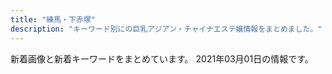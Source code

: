 ```yaml
---
title: "練馬・下赤塚"
description: "キーワード別にの巨乳アジアン・チャイナエステ嬢情報をまとめました。"
---
```


新着画像と新着キーワードをまとめています。
2021年03月01日の情報です。

<DmmAffiliateIns />
<KeywordTable
  shops={
    [
    {
        "station": "\u7df4\u99ac\u99c5\u5317\u53e3",
        "keywords": {},
        "url": "http://es-nerima.biz/",
        "name": "\u3046\u3089\u3089",
        "img_links": [
            "http://es-nerima.biz/wp-content/themes/template-salon2/images/newface-ttl.png",
            "http://es-nerima.biz/wp-content/uploads/2016/10/gallery3.jpg",
            "http://es-nerima.biz/wp-content/uploads/2016/10/gallery5.jpg",
            "http://es-nerima.biz/wp-content/uploads/2016/10/g3.jpg",
            "http://es-nerima.biz/wp-content/themes/template-salon2/images/gallery3.jpg",
            "http://es-nerima.biz/wp-content/themes/template-salon2/images/pickup-frame.png",
            "http://es-nerima.biz/wp-content/uploads/2016/10/g4.jpg",
            "http://es-nerima.biz/wp-content/themes/template-salon2/images/tel.png",
            "http://es-nerima.biz/wp-content/themes/template-salon2/images/gallery1.jpg",
            "http://es-nerima.biz/wp-content/uploads/2016/10/g6-250x330.jpg",
            "http://es-nerima.biz/wp-content/uploads/2016/10/gallery6.jpg",
            "http://es-nerima.biz/wp-content/uploads/2016/10/girl-1-250x330.jpg",
            "http://es-nerima.biz/wp-content/uploads/2016/10/g4-250x330.jpg",
            "http://es-nerima.biz/wp-content/uploads/2016/10/girl-1.jpg",
            "http://es-nerima.biz/wp-content/uploads/2016/10/gallery7.jpg",
            "http://es-nerima.biz/wp-content/uploads/2016/10/mika.jpg",
            "http://es-nerima.biz/wp-content/themes/template-salon2/images/pickup-ttl.png",
            "http://es-nerima.biz/wp-content/uploads/2016/10/gallery8.jpg",
            "http://es-nerima.biz/wp-content/uploads/2016/10/g1.jpg",
            "http://es-nerima.biz/wp-content/uploads/2016/10/gallery2.jpg",
            "http://es-nerima.biz/wp-content/uploads/2016/10/eri-250x330.jpg",
            "http://es-nerima.biz/wp-content/themes/template-salon2/images/gallery4.jpg",
            "http://es-nerima.biz/wp-content/uploads/2016/10/gallery8-600x600.jpg",
            "http://es-nerima.biz/wp-content/uploads/2016/10/gallery1.jpg",
            "http://es-nerima.biz/wp-content/uploads/2016/10/g3-250x330.jpg",
            "http://es-nerima.biz/wp-content/uploads/2016/10/g5.jpg",
            "http://es-nerima.biz/wp-content/uploads/2016/10/mika-250x330.jpg",
            "http://cdn.dino-es.com/images/logo/88x31DinoEs.png",
            "http://es-nerima.biz/wp-content/themes/template-salon2/images/gallery-ttl.png",
            "http://es-nerima.biz/wp-content/uploads/2016/10/g1-250x330.jpg",
            "http://es-nerima.biz/wp-content/themes/template-salon2/images/magazine.jpg",
            "http://es-nerima.biz/wp-content/themes/template-salon2/images/gallery2.jpg",
            "http://es-nerima.biz/wp-content/themes/template-salon2/images/slider1.jpg",
            "http://es-nerima.biz/wp-content/themes/template-salon2/images/camp-bnr.jpg",
            "http://es-nerima.biz/wp-content/uploads/2016/10/eri.jpg",
            "http://es-nerima.biz/wp-content/uploads/2016/10/g6.jpg",
            "http://es-nerima.biz/wp-content/themes/template-salon2/images/news-ttl.png",
            "http://es-nerima.biz/wp-content/uploads/2016/10/camp-bnr.jpg",
            "http://es-nerima.biz/wp-content/uploads/2016/10/g5-250x330.jpg",
            "http://es-nerima.biz/wp-content/themes/template-salon2/images/massage-de_88_31.jpg"
        ]
    },
    {
        "name": "\u6696\u5fc3",
        "img_links": [
            "http://www.hi-msg.com/dansin/images/mobile.jpg",
            "http://www.hi-msg.com/dansin/images/1.jpg",
            "http://www.hi-msg.com/dansin/images/p-4.jpg",
            "http://www.hi-msg.com/dansin/images/p-4-1.jpg",
            "http://www.hi-msg.com/dansin/images/p-6.jpg",
            "http://www.hi-msg.com/dansin/images/s_face.jpg",
            "http://www.hi-msg.com/dansin/images/p-1.jpg",
            "http://www.hi-msg.com/dansin/images/end1.jpg",
            "http://www.hi-msg.com/dansin/images/p-5-1.jpg",
            "http://www.hi-msg.com/dansin/images/p-6-1.jpg",
            "http://www.hi-msg.com/dansin/images/s_info.jpg",
            "http://www.hi-msg.com/dansin/images/top.jpg",
            "http://www.hi-msg.com/dansin/images/p-2-1.jpg",
            "http://www.hi-msg.com/dansin/images/p-7.jpg",
            "http://www.hi-msg.com/dansin/images/nav.jpg",
            "http://www.hi-msg.com/dansin/images/p-2.jpg",
            "http://www.hi-msg.com/dansin/images/p-8.jpg",
            "http://www.hi-msg.com/dansin/images/s_pick.jpg",
            "http://www.hi-msg.com/dansin/images/p-5.jpg",
            "http://www.hi-msg.com/dansin/images/p-1-1.jpg",
            "http://www.hi-msg.com/dansin/images/top1.jpg",
            "http://www.hi-msg.com/dansin/images/s_news.jpg"
        ],
        "url": "http://www.hi-msg.com/dansin/",
        "keywords": {},
        "station": "\u3068\u304d\u308f\u53f0\u99c5\u5357\u53e3"
    },
    {
        "station": "\u77f3\u795e\u4e95\u516c\u5712\u99c5\u5357\u53e3",
        "img_links": [],
        "keywords": {},
        "url": "http://aroma-p.info/",
        "name": "AROMA PLAZA \u30a2\u30ed\u30de\u30d7\u30e9\u30b6"
    },
    {
        "name": "\u59eb\u306e\u3086\u3073\u3055\u304d",
        "station": "\u6771\u6b66\u7df4\u99ac\u99c5\u5317\u53e3",
        "img_links": [
            "http://nymphe-est.biz/images/m6.png",
            "http://nymphe-est.biz/images/tit2.jpg",
            "http://nymphe-est.biz/images/tit4.jpg",
            "http://nymphe-est.biz/images/tit6.jpg",
            "http://nymphe-est.biz/images/cg02.jpg",
            "http://nymphe-est.biz/images/bur.jpg",
            "http://nymphe-est.biz/images/m5.png",
            "http://nymphe-est.biz/images/top.png",
            "http://nymphe-est.biz/images/spt.png",
            "http://nymphe-est.biz/images/m1.png",
            "http://nymphe-est.biz/images/accl.jpg",
            "http://nymphe-est.biz/images/tit5.jpg",
            "http://nymphe-est.biz/images/m3.png",
            "http://nymphe-est.biz/images/cg03.jpg",
            "http://nymphe-est.biz/images/stat.jpg",
            "http://nymphe-est.biz/images/m2.png",
            "http://nymphe-est.biz/images/tm.jpg",
            "http://nymphe-est.biz/images/m4.png",
            "http://nymphe-est.biz/images/cg01.jpg",
            "http://nymphe-est.biz/images/no.png",
            "http://nymphe-est.biz/images/fla.jpg",
            "http://nymphe-est.biz/images/bul.jpg",
            "http://nymphe-est.biz/images/tit3.jpg",
            "http://nymphe-est.biz/images/stal.jpg"
        ],
        "url": "http://nymphe-est.biz/",
        "keywords": {
            "D": 2,
            "E": 1
        }
    },
    {
        "url": "http://tenpo2.iest.info/",
        "keywords": {},
        "img_links": [],
        "name": "\u6e29",
        "station": "\u4e0a\u677f\u6a4b\u99c5\u5317\u53e3"
    },
    {
        "url": "http://c-sakura.work/",
        "station": "\u4e0b\u8d64\u585a\u99c5\u5317\u53e3",
        "img_links": [
            "http://c-sakura.work/img/yuyu1.jpg",
            "http://c-sakura.work/images/2.jpg",
            "http://c-sakura.work/images/tel.jpg",
            "http://c-sakura.work/images/int2.png",
            "http://c-sakura.work/images/sys1.png",
            "http://c-sakura.work/images/head.jpg",
            "http://c-sakura.work/images/info.png",
            "http://c-sakura.work/img/ami1.jpg",
            "http://c-sakura.work/images/3.jpg",
            "http://c-sakura.work/images/news.png",
            "http://c-sakura.work/images/1.jpg",
            "http://c-sakura.work/images/interior_t.jpg",
            "http://c-sakura.work/img/yuri1.jpg",
            "http://c-sakura.work/images/int1.png",
            "http://c-sakura.work/images/staff_t.jpg",
            "http://c-sakura.work/images/mobile.jpg",
            "http://c-sakura.work/images/sisu.png"
        ],
        "keywords": {},
        "name": "\u9577\u4e45*\u3061\u3087\u3046\u304d\u3085\u3046"
    },
    {
        "name": "\u697d\u3005",
        "keywords": {},
        "station": "\u65b0\u685c\u53f0\u99c5",
        "img_links": [
            "https://static.wixstatic.com/media/56292f_4d626237c2cd4806b0251dae4554758e.jpg",
            "https://static.wixstatic.com/media/73ea4e_73ca4971bac34776a53c8b09526abe0d~mv2.jpg",
            "https://static.wixstatic.com/media/56292f_3dc196c69ac04338b46a28f7dc0f4df2.jpg",
            "https://static.wixstatic.com/media/73ea4e_4f276738c0354f93b87840e2d55be62b~mv2.png"
        ],
        "url": "https://1270791003.wixsite.com/mysite/"
    },
    {
        "img_links": [
            "http://mannmaru.xyz/uploads/201026/1-201026095440P8.jpg",
            "http://mannmaru.xyz/uploads/210222/1-21022209535E28.jpg",
            "http://mannmaru.xyz/style/images/top.png",
            "http://mannmaru.xyz/uploads/210301/1-2103010Z614408.jpg",
            "http://mannmaru.xyz/style/images/girl-z1.jpg",
            "http://mannmaru.xyz/uploads/210201/1-210201104555H2.jpg",
            "http://mannmaru.xyz/uploads/201214/1-2012141405532C.jpg",
            "http://mannmaru.xyz/style/images/room3.jpg",
            "http://mannmaru.xyz/uploads/201010/1-2010101A4532c.jpg",
            "http://mannmaru.xyz/plus/images/room5.jpg",
            "http://mannmaru.xyz/uploads/210222/1-210222095423251.jpg",
            "http://mannmaru.xyz/uploads/210201/1-21020110453K96.jpg",
            "http://mannmaru.xyz/uploads/210201/1-2102011039521I.jpg",
            "http://mannmaru.xyz/uploads/210201/1-210201104603c3.jpg",
            "http://mannmaru.xyz/uploads/201020/1-2010200TF4347.jpg",
            "http://mannmaru.xyz/style/images/mobile.jpg",
            "http://mannmaru.xyz/uploads/201112/1-2011120U33N31.jpg",
            "http://mannmaru.xyz/style/images/bj3.png",
            "http://mannmaru.xyz/style/images/room2.jpg",
            "http://mannmaru.xyz/uploads/201028/1-20102Q24S0942.jpg",
            "http://mannmaru.xyz/uploads/201006/1-201006104331a4.jpg",
            "http://mannmaru.xyz/uploads/210222/1-2102220954134V.jpg",
            "http://mannmaru.xyz/uploads/201020/1-2010200T649248.jpg",
            "http://mannmaru.xyz/uploads/210118/1-21011P913545J.jpg",
            "http://mannmaru.xyz/uploads/201112/1-2011120U259211.jpg",
            "http://mannmaru.xyz/style/images/staff_line.png",
            "http://mannmaru.xyz/uploads/201130/1-20113009352G24.jpg",
            "http://mannmaru.xyz/uploads/210301/1-2103010Z62C22.jpg",
            "http://mannmaru.xyz/uploads/201130/1-20113009355I62.jpg",
            "http://mannmaru.xyz/uploads/201214/1-201214140544N0.jpg",
            "http://mannmaru.xyz/uploads/201130/1-20113009354V96.jpg",
            "http://mannmaru.xyz/style/images/dt.jpg",
            "http://mannmaru.xyz/uploads/210118/1-21011P91210456.jpg",
            "http://mannmaru.xyz/uploads/201212/1-201212152243942.jpg",
            "http://mannmaru.xyz/uploads/210115/1-2101151H414522.jpg",
            "http://mannmaru.xyz/uploads/201226/1-20122616061Aa.jpg",
            "http://mannmaru.xyz/style/images/end.jpg",
            "http://mannmaru.xyz/uploads/201006/1-201006104306102.jpg",
            "http://mannmaru.xyz/uploads/210222/1-210222095309317.jpg",
            "http://mannmaru.xyz/uploads/201006/1-201006104323245.jpg",
            "http://mannmaru.xyz/uploads/210105/1-210105124QM16.jpg",
            "http://mannmaru.xyz/uploads/201028/1-20102Q24PXb.jpg",
            "http://mannmaru.xyz/uploads/201106/1-201106163420503.jpg",
            "http://mannmaru.xyz/uploads/201020/1-2010200TG3423.jpg",
            "http://mannmaru.xyz/uploads/210201/1-21020110402L62.jpg",
            "http://mannmaru.xyz/uploads/201106/1-2011061633492c.jpg",
            "http://mannmaru.xyz/uploads/201214/1-201214140532633.jpg",
            "http://mannmaru.xyz/uploads/210222/1-21022209531W45.jpg",
            "http://mannmaru.xyz/uploads/201112/1-2011120U32Q21.jpg",
            "http://mannmaru.xyz/style/images/girl-z2.jpg",
            "http://mannmaru.xyz/uploads/200912/1-200912152551K9.jpg",
            "http://mannmaru.xyz/uploads/201028/1-20102Q24R2Y7.jpg",
            "http://mannmaru.xyz/uploads/210105/1-210105124T2148.jpg",
            "http://mannmaru.xyz/style/images/room1.jpg",
            "http://mannmaru.xyz/uploads/210301/1-2103010Z550512.jpg",
            "http://mannmaru.xyz/uploads/210201/1-210201103ZbG.jpg",
            "http://mannmaru.xyz/uploads/201106/1-201106163411121.jpg",
            "http://mannmaru.xyz/uploads/210105/1-210105124S0643.jpg",
            "http://mannmaru.xyz/uploads/210222/1-210222095259219.jpg",
            "http://mannmaru.xyz/uploads/210118/1-21011P9140L03.jpg",
            "http://mannmaru.xyz/style/images/room4.jpg"
        ],
        "keywords": {
            "89": 1,
            "E": 2,
            "C": 26,
            "D": 17,
            "86": 17,
            "88": 1,
            "94": 1,
            "G": 1
        },
        "station": "\u6210\u5897\u99c5\u5317\u53e3",
        "name": "\u5348\u5f8c\u306e\u591c",
        "url": "http://mannmaru.xyz/"
    },
    {
        "name": "\u30b7\u30a8\u30b9\u30bf",
        "url": "http://siesta.ests.jp/",
        "img_links": [
            "http://siesta.ests.jp/photos/sites/39/2021/01/2021011116333298.jpg",
            "http://siesta.ests.jp/images/acc1.jpg",
            "http://siesta.ests.jp/images/pick.jpg",
            "http://siesta.ests.jp/images/top.png",
            "http://siesta.ests.jp/photos/sites/39/2021/01/2021011116333493.jpg",
            "http://siesta.ests.jp/images/news.jpg",
            "http://siesta.ests.jp/images/s-recriut.jpg",
            "http://siesta.ests.jp/images/acc2.jpg",
            "http://siesta.ests.jp/images/s-staff.jpg",
            "http://siesta.ests.jp/images/acc3.jpg",
            "http://siesta.ests.jp/photos/sites/39/2021/01/2021011116333321.jpg",
            "http://siesta.ests.jp/images/mobile.jpg",
            "http://siesta.ests.jp/images/acc4.jpg",
            "http://siesta.ests.jp/images/mobile1.jpg",
            "http://siesta.ests.jp/images/info.jpg"
        ],
        "station": "\u5927\u6cc9\u5b66\u5712\u99c5\u5317\u53e3",
        "keywords": {
            "88": 4,
            "D": 12,
            "85": 8
        }
    },
    {
        "keywords": {},
        "name": "\u82b1\u9ce5\u98a8\u6708",
        "url": "https://kachofugetsu.ests.jp/",
        "station": "\u6210\u5897\u99c5",
        "img_links": []
    },
    {
        "name": "\u59eb",
        "station": "\u6210\u5897\u99c5",
        "img_links": [],
        "keywords": {},
        "url": "http://anzu.abnavi.info/"
    },
    {
        "station": "\u4e2d\u6751\u6a4b\u99c5\u5357\u53e3",
        "name": "\u30b9\u30a6\u30a3\u30fc\u30c8",
        "keywords": {},
        "img_links": [
            "http://www.es-yas.click/img/aya1.jpg",
            "http://www.es-yas.click/img/sayuri1.jpg",
            "http://www.es-yas.click/images/mobile.jpg",
            "http://www.es-yas.click/images/head.jpg",
            "http://www.es-yas.click/images/info.png",
            "http://www.es-yas.click/images/news.jpg",
            "http://www.es-yas.click/images/sys1.png",
            "http://www.es-yas.click/images/interior_t.jpg",
            "http://www.es-yas.click/images/3.jpg",
            "http://www.es-yas.click/images/int2.png",
            "http://www.es-yas.click/images/2.jpg",
            "http://www.es-yas.click/images/int1.png",
            "http://www.es-yas.click/images/sirase.jpg",
            "http://www.es-yas.click/images/tel.jpg",
            "http://www.es-yas.click/img/risa1.jpg",
            "http://www.es-yas.click/images/ac1.png",
            "http://www.es-yas.click/images/staff_t.jpg",
            "http://www.es-yas.click/images/1.jpg",
            "http://www.es-yas.click/images/newface.png",
            "http://www.es-yas.click/images/sys2.png",
            "http://www.es-yas.click/images/s1.png"
        ],
        "url": "http://www.es-yas.click/"
    },
    {
        "keywords": {
            "86": 3,
            "87": 4,
            "C": 17,
            "89": 2,
            "88": 1,
            "D": 1,
            "F": 2,
            "E": 6
        },
        "url": "http://binrou.net/",
        "img_links": [
            "http://binrou.net/img/sta112.jpg",
            "http://binrou.net/i/img/sta114.jpg",
            "http://binrou.net/i/img/r2.jpg",
            "http://binrou.net/i/img/sta115.jpg",
            "http://binrou.net/i/img/r1.jpg",
            "http://binrou.net/img/st111.jpg",
            "http://binrou.net/img/st112.jpg",
            "http://binrou.net/i/img/sta97.jpg",
            "http://binrou.net/img/sta111.jpg",
            "http://binrou.net/img/s108.jpg",
            "http://binrou.net/img/st114.jpg",
            "http://binrou.net/img/s112.jpg",
            "http://binrou.net/i/img/r3.jpg",
            "http://binrou.net/i/img/r4.jpg",
            "http://binrou.net/i/img/sta100.jpg",
            "http://binrou.net/img/s116.jpg",
            "http://binrou.net/img/s111.jpg",
            "http://binrou.net/i/img/sta104.jpg",
            "http://binrou.net/i/img/sta92.jpg",
            "http://binrou.net/i/img/sta89.jpg",
            "http://binrou.net/i/img/sta88.jpg",
            "http://binrou.net/img/st109.jpg",
            "http://binrou.net/img/st117.jpg",
            "http://binrou.net/img/st118.jpg",
            "http://binrou.net/i/img/sta94.jpg",
            "http://binrou.net/i/img/sta109.jpg",
            "http://binrou.net/img/botton.jpg",
            "http://binrou.net/img/s117.jpg",
            "http://binrou.net/img/st115.jpg",
            "http://binrou.net/i/img/sta98.jpg",
            "http://binrou.net/img/sta108.jpg",
            "http://binrou.net/img/sta116.jpg",
            "http://binrou.net/img/sta117.jpg",
            "http://binrou.net/i/img/sta117.jpg",
            "http://binrou.net/img/sta114.jpg",
            "http://binrou.net/img/pickup20.jpg",
            "http://binrou.net/img/st108.jpg",
            "http://binrou.net/img/sta109.jpg",
            "http://binrou.net/i/img/sta112.jpg",
            "http://binrou.net/i/img/sta80.jpg",
            "http://binrou.net/i/img/acc.jpg",
            "http://binrou.net/img/st116.jpg",
            "http://binrou.net/img/fla.jpg",
            "http://binrou.net/img/s118.jpg",
            "http://binrou.net/img/s114.jpg",
            "http://binrou.net/i/img/st115.jpg",
            "http://binrou.net/i/img/sta105.jpg",
            "http://binrou.net/i/img/sta118.jpg",
            "http://binrou.net/i/img/sta116.jpg",
            "http://binrou.net/img/sta118.jpg",
            "http://binrou.net/i/img/sta111.jpg",
            "http://binrou.net/i/img/sta108.jpg",
            "http://binrou.net/img/acc.jpg",
            "http://binrou.net/i/img/st111.jpg",
            "http://binrou.net/img/sta115.jpg",
            "http://binrou.net/img/mo.png",
            "http://binrou.net/img/s115.jpg"
        ],
        "station": "\u7df4\u99ac\u99c5\u897f\u53e3",
        "name": "\u30ad\u30e9\u30ad\u30e9"
    },
    {
        "url": "https://salasa.tokyo/",
        "station": "\u7df4\u99ac\u99c5\u897f\u53e3",
        "img_links": [],
        "keywords": {},
        "name": "\u3064\u307c\u307f"
    },
    {
        "name": "\u8776",
        "keywords": {},
        "url": "http://www.relaxes.info/",
        "img_links": [
            "http://www.relaxes.info/images/rec.png",
            "http://www.relaxes.info/images/price.jpg",
            "http://www.relaxes.info/up/uploads/20180315212810me.jpg",
            "http://www.relaxes.info/images/t2.png",
            "http://www.relaxes.info/up/uploads/20201028211704mm.jpg",
            "http://www.relaxes.info/images/s1.png",
            "http://www.relaxes.info/up/uploads/2017071800271212.jpg",
            "http://www.relaxes.info/images/header_bg.png",
            "http://www.relaxes.info/images/t1.png",
            "http://www.relaxes.info/images/info.jpg",
            "http://www.relaxes.info/images/ttl_staff.png",
            "http://www.relaxes.info/images/ttl_price.png",
            "http://www.relaxes.info/images/ttl_qj.png"
        ],
        "station": "\u4e0a\u677f\u6a4b\u99c5\u5317\u53e3"
    },
    {
        "station": "\u4e0b\u8d64\u585a\u99c5\u5317\u53e3",
        "name": "\u7d05\u6708",
        "keywords": {},
        "url": "http://www.es-kou.link/",
        "img_links": [
            "http://www.es-kou.link/images/b1.jpg",
            "http://www.es-kou.link/images/2.jpg",
            "http://www.es-kou.link/images/news.jpg",
            "http://www.es-kou.link/img/nana1.jpg",
            "http://www.es-kou.link/images/head.jpg",
            "http://www.es-kou.link/images/b2.jpg",
            "http://www.es-kou.link/images/int1.png",
            "http://www.es-kou.link/images/int2.png",
            "http://www.es-kou.link/images/s1.png",
            "http://www.es-kou.link/images/sys1.jpg",
            "http://www.es-kou.link/img/mimi1.jpg",
            "http://www.es-kou.link/images/staff_t.jpg",
            "http://www.es-kou.link/images/1.jpg",
            "http://www.es-kou.link/img/satomi1.jpg",
            "http://www.es-kou.link/images/sys2.jpg",
            "http://www.es-kou.link/images/info.png",
            "http://www.es-kou.link/images/sys3.png",
            "http://www.es-kou.link/images/interior_t.jpg",
            "http://www.es-kou.link/images/3.jpg",
            "http://www.es-kou.link/images/mobile.jpg"
        ]
    },
    {
        "keywords": {
            "C": 2,
            "87": 4,
            "84": 1,
            "85": 1,
            "86": 3,
            "D": 7
        },
        "img_links": [
            "http://www.sugatabi.mesthe.com/files/003-02.jpg",
            "http://www.sugatabi.mesthe.com/files/008-02.jpg",
            "http://www.sugatabi.mesthe.com/files/005.jpg",
            "http://www.sugatabi.mesthe.com/images/shop/shop03.jpg",
            "http://www.sugatabi.mesthe.com/files/009.jpg",
            "http://www.sugatabi.mesthe.com/files/004-02.jpg",
            "http://www.sugatabi.mesthe.com/files/001-02.jpg",
            "http://www.sugatabi.mesthe.com/files/008.jpg",
            "http://www.sugatabi.mesthe.com/images/bj3.png",
            "http://www.sugatabi.mesthe.com/files/005-02.jpg",
            "http://www.sugatabi.mesthe.com/images/shop/shop01.jpg",
            "http://www.sugatabi.mesthe.com/images/staff_line.png",
            "http://www.sugatabi.mesthe.com/images/mobile.jpg",
            "http://www.sugatabi.mesthe.com/files/006-02.jpg",
            "http://www.sugatabi.mesthe.com/images/top_sche.png",
            "http://www.sugatabi.mesthe.com/images/link_line.png",
            "http://www.sugatabi.mesthe.com/images/top.jpg",
            "http://www.sugatabi.mesthe.com/files/010-02.jpg",
            "http://www.sugatabi.mesthe.com/files/009-02.jpg",
            "http://www.sugatabi.mesthe.com/files/003.jpg",
            "http://www.sugatabi.mesthe.com/images/girl-z1.jpg",
            "http://www.sugatabi.mesthe.com/files/002-02.jpg",
            "http://www.sugatabi.mesthe.com/files/010.jpg",
            "http://www.sugatabi.mesthe.com/images/shop/shop02.jpg",
            "http://www.sugatabi.mesthe.com/files/004.jpg",
            "http://www.sugatabi.mesthe.com/images/shop/shop04.jpg",
            "http://www.sugatabi.mesthe.com/files/006.jpg",
            "http://www.sugatabi.mesthe.com/images/girl-z2.jpg",
            "http://www.sugatabi.mesthe.com/files/002.jpg",
            "http://www.sugatabi.mesthe.com/files/001.jpg"
        ],
        "url": "http://www.sugatabi.mesthe.com/",
        "name": "\u59ff\u7f8e",
        "station": "\u3068\u304d\u308f\u53f0\u99c5\u5357\u53e3"
    },
    {
        "url": "http://www.akai-hana.esjp.info/",
        "name": "\u8d64\u3044\u82b1",
        "img_links": [
            "http://www.akai-hana.esjp.info/img/btn_side_mobile.jpg",
            "http://www.akai-hana.esjp.info/img/info/r7.jpg",
            "http://www.akai-hana.esjp.info/img/goback.jpg",
            "http://www.akai-hana.esjp.info/files/004.jpg",
            "http://www.akai-hana.esjp.info/img/ttl_info.png",
            "http://www.akai-hana.esjp.info/files/006.jpg",
            "http://www.akai-hana.esjp.info/img/pixta_5458114_M.jpg",
            "http://www.akai-hana.esjp.info/files/003.jpg",
            "http://www.akai-hana.esjp.info/img/info/r1.jpg",
            "http://www.akai-hana.esjp.info/img/slider/2.jpg",
            "http://www.akai-hana.esjp.info/img/info/r2.jpg",
            "http://www.akai-hana.esjp.info/files/001.jpg",
            "http://www.akai-hana.esjp.info/img/info/r3.jpg",
            "http://www.akai-hana.esjp.info/img/info/r4.jpg",
            "http://www.akai-hana.esjp.info/img/info/r6.jpg",
            "http://www.akai-hana.esjp.info/img/pixta_5216568_M.jpg",
            "http://www.akai-hana.esjp.info/files/005.jpg",
            "http://www.akai-hana.esjp.info/img/info/r5.jpg",
            "http://www.akai-hana.esjp.info/img/slider/1.jpg",
            "http://www.akai-hana.esjp.info/img/ttl_news.png",
            "http://www.akai-hana.esjp.info/img/btn_blog.jpg",
            "http://www.akai-hana.esjp.info/img/imasia_7981159_M.jpg",
            "http://www.akai-hana.esjp.info/files/007.jpg",
            "http://www.akai-hana.esjp.info/img/tel.png",
            "http://www.akai-hana.esjp.info/img/pickup.jpg",
            "http://www.akai-hana.esjp.info/img/info.jpg",
            "http://www.akai-hana.esjp.info/img/info/r9.jpg",
            "http://www.akai-hana.esjp.info/files/002.jpg",
            "http://www.akai-hana.esjp.info/img/info/r8.jpg"
        ],
        "keywords": {
            "88": 4,
            "82": 2,
            "D": 10,
            "85": 2,
            "C": 19,
            "87": 6
        },
        "station": "\u6210\u5897\u99c54\u756a\u51fa\u53e3"
    },
    {
        "keywords": {
            "F": 2,
            "87": 5,
            "E": 5,
            "C": 16,
            "D": 2,
            "89": 1,
            "88": 3
        },
        "name": "\u7dd1",
        "url": "http://midori-massage.work/",
        "img_links": [
            "http://midori-massage.work/img/ss31.jpg",
            "http://midori-massage.work/img/ss38.jpg",
            "http://midori-massage.work/img/ss53.jpg",
            "http://midori-massage.work/img/st56.jpg",
            "http://midori-massage.work/img/s47.png",
            "http://midori-massage.work/img/ss2.jpg",
            "http://midori-massage.work/img/st52.jpg",
            "http://midori-massage.work/img/ss13.jpg",
            "http://midori-massage.work/img/ss32.jpg",
            "http://midori-massage.work/img/ss29.jpg",
            "http://midori-massage.work/img/ss26.jpg",
            "http://midori-massage.work/img/s55.png",
            "http://midori-massage.work/img/ss22.jpg",
            "http://midori-massage.work/img/mo.png",
            "http://midori-massage.work/img/ss43.jpg",
            "http://midori-massage.work/img/ss56.jpg",
            "http://midori-massage.work/img/a1.jpg",
            "http://midori-massage.work/img/ss36.jpg",
            "http://midori-massage.work/img/ss51.jpg",
            "http://midori-massage.work/img/ss33.jpg",
            "http://midori-massage.work/img/s56.png",
            "http://midori-massage.work/img/ss6.jpg",
            "http://midori-massage.work/img/ss30.jpg",
            "http://midori-massage.work/img/st53.jpg",
            "http://midori-massage.work/img/ss24.jpg",
            "http://midori-massage.work/img/ss37.jpg",
            "http://midori-massage.work/img/ss48.jpg",
            "http://midori-massage.work/img/ss40.jpg",
            "http://midori-massage.work/img/ss52.jpg",
            "http://midori-massage.work/img/s52.png",
            "http://midori-massage.work/img/ss19.jpg",
            "http://midori-massage.work/img/ss7.jpg",
            "http://midori-massage.work/img/ss9.jpg",
            "http://midori-massage.work/img/ss10.jpg",
            "http://midori-massage.work/img/st056.jpg",
            "http://midori-massage.work/img/st57.jpg",
            "http://midori-massage.work/img/ss49.jpg",
            "http://midori-massage.work/img/ss8.jpg",
            "http://midori-massage.work/img/ss55.jpg",
            "http://midori-massage.work/img/s49.png",
            "http://midori-massage.work/img/fla-1.jpg",
            "http://midori-massage.work/img/st47.jpg",
            "http://midori-massage.work/img/botton.jpg",
            "http://midori-massage.work/img/ss20.jpg",
            "http://midori-massage.work/img/s54.png",
            "http://midori-massage.work/img/ss54.jpg",
            "http://midori-massage.work/img/ss44.jpg",
            "http://midori-massage.work/img/ss15.jpg",
            "http://midori-massage.work/img/ss39.jpg",
            "http://midori-massage.work/img/s50.png",
            "http://midori-massage.work/img/ss35.jpg",
            "http://midori-massage.work/img/ss1.jpg",
            "http://midori-massage.work/img/ss42.jpg",
            "http://midori-massage.work/img/st49.jpg",
            "http://midori-massage.work/img/ss18.jpg",
            "http://midori-massage.work/img/ss34.jpg",
            "http://midori-massage.work/img/ss14.jpg",
            "http://midori-massage.work/img/ss46.jpg",
            "http://midori-massage.work/img/ss5.jpg",
            "http://midori-massage.work/img/st54.jpg",
            "http://midori-massage.work/img/ss3.jpg",
            "http://midori-massage.work/img/ss47.jpg",
            "http://midori-massage.work/img/s57.png",
            "http://midori-massage.work/img/ss57.jpg",
            "http://midori-massage.work/img/ss25.jpg",
            "http://midori-massage.work/img/ss23.jpg",
            "http://midori-massage.work/img/ss45.jpg",
            "http://midori-massage.work/img/a2.jpg",
            "http://midori-massage.work/img/ss21.jpg",
            "http://midori-massage.work/img/ss16.jpg",
            "http://midori-massage.work/img/ss28.jpg",
            "http://midori-massage.work/img/ss17.jpg",
            "http://midori-massage.work/img/ss50.jpg",
            "http://midori-massage.work/img/s53.png",
            "http://midori-massage.work/img/ss4.jpg",
            "http://midori-massage.work/img/fla-2.jpg",
            "http://midori-massage.work/img/st55.jpg",
            "http://midori-massage.work/img/ss41.jpg",
            "http://midori-massage.work/img/ss12.jpg",
            "http://midori-massage.work/img/a3.jpg",
            "http://midori-massage.work/img/st50.jpg"
        ],
        "station": "\u8981\u753a\u99c55\u756a\u51fa\u53e3"
    },
    {
        "img_links": [
            "http://www.hanaest.net/up/uploads/20171017081729nana.jpg",
            "http://www.hanaest.net/up/uploads/20161009222712tomo.jpg",
            "http://www.hanaest.net/up/uploads/20171005214644212.jpg",
            "http://www.hanaest.net/up/uploads/20161128220158nao.jpg",
            "http://www.hanaest.net/images/ttl_qj.png",
            "http://www.hanaest.net/images/ttl_price.png",
            "http://www.hanaest.net/images/news.png",
            "http://www.hanaest.net/up/uploads/20170621202142mimi.jpg",
            "http://www.hanaest.net/images/r2.jpg",
            "http://www.hanaest.net/images/ttl_staff.png",
            "http://www.hanaest.net/images/r1.jpg",
            "http://www.hanaest.net/images/qj.png",
            "http://www.hanaest.net/images/header_bg.png",
            "http://www.hanaest.net/images/s2.jpg"
        ],
        "url": "http://www.hanaest.net/",
        "name": "\u83ef\uff5e\u306f\u306a\uff5e",
        "keywords": {},
        "station": "\u4e0b\u8d64\u585a\u99c5\u5317\u53e3"
    },
    {
        "url": "http://www.nerima-rose.com/",
        "station": "\u7df4\u99ac\u99c5\u5357\u53e3",
        "img_links": [
            "http://www.nerima-rose.com/images/rosa-pindao_07.jpg",
            "http://www.nerima-rose.com/cgi-bin/topics/img/16-1.jpg",
            "http://www.nerima-rose.com/images/aroma/r2.jpg",
            "http://www.nerima-rose.com/images/nav/nav-acc.jpg",
            "http://www.nerima-rose.com/images/staff/16/misaki2.jpg",
            "http://www.nerima-rose.com/images/nav/nav-rec.jpg",
            "http://www.nerima-rose.com/images/staff/16/aya2.jpg",
            "http://www.nerima-rose.com/images/images/sys2018_03.jpg",
            "http://www.nerima-rose.com/images/sys3.jpg",
            "http://www.nerima-rose.com/images/staff/17/2/nana.png",
            "http://www.nerima-rose.com/images/index-rosa_02.jpg",
            "http://www.nerima-rose.com/images/rosa-sys_04.jpg",
            "http://www.nerima-rose.com/images/aroma/r3.jpg",
            "http://www.nerima-rose.com/images/shop/3/sh1.jpg",
            "http://www.nerima-rose.com/images/shop/11.jpg",
            "http://www.nerima-rose.com/images/staff/17/2/ena.jpg",
            "http://www.nerima-rose.com/images/staff/17/2/kina.jpg",
            "http://www.nerima-rose.com/images/rosa-sys_09a.jpg",
            "http://www.nerima-rose.com/images/shop/h1.jpg",
            "http://www.nerima-rose.com/images/rosa-pindao_09.jpg",
            "http://www.nerima-rose.com/images/index-rosa_04.jpg",
            "http://www.nerima-rose.com/images/aroma/r1.jpg",
            "http://www.nerima-rose.com/images/staff/17/riri.jpg",
            "http://www.nerima-rose.com/images/staff/16/kaori2.jpg",
            "http://www.nerima-rose.com/images/index-rosa_09.jpg",
            "http://www.nerima-rose.com/images/shop/4/s1.jpg",
            "http://www.nerima-rose.com/images/images/sys2018_06.jpg"
        ],
        "keywords": {
            "C": 8
        },
        "name": "ROSE"
    },
    {
        "url": "http://c-ikoi.work/",
        "name": "\u61a9",
        "keywords": {},
        "img_links": [
            "http://c-ikoi.work/images/line.png",
            "http://c-ikoi.work/images/head.jpg",
            "http://c-ikoi.work/images/staff_t.jpg",
            "http://c-ikoi.work/images/sys1.jpg",
            "http://c-ikoi.work/images/sys2.jpg",
            "http://c-ikoi.work/images/1.jpg",
            "http://c-ikoi.work/images/int2.png",
            "http://c-ikoi.work/images/3.jpg",
            "http://c-ikoi.work/images/interior_t.jpg",
            "http://c-ikoi.work/img/yuna1.jpg",
            "http://c-ikoi.work/images/concept.jpg",
            "http://c-ikoi.work/img/misaki1.jpg",
            "http://c-ikoi.work/images/rec1.png",
            "http://c-ikoi.work/images/sys3.png",
            "http://c-ikoi.work/images/4.jpg",
            "http://c-ikoi.work/images/int3.png",
            "http://c-ikoi.work/images/mobile.jpg",
            "http://c-ikoi.work/img/riri1.jpg",
            "http://c-ikoi.work/img/momo1.jpg",
            "http://c-ikoi.work/images/2.jpg",
            "http://c-ikoi.work/images/rec2.png",
            "http://c-ikoi.work/images/int1.png",
            "http://c-ikoi.work/images/tel.jpg",
            "http://c-ikoi.work/images/news.jpg"
        ],
        "station": "\u5927\u5c71\u99c5\u5357\u53e3"
    },
    {
        "station": "\u7df4\u99ac\u99c5\u5317\u53e3",
        "img_links": [
            "http://moonlove.est-u.com/staff/ayumi.jpg",
            "http://moonlove.est-u.com/images/s6.jpg",
            "http://moonlove.est-u.com/images/index_07.jpg",
            "http://moonlove.est-u.com/images/index1_06.jpg",
            "http://moonlove.est-u.com/images/index_12.jpg",
            "http://moonlove.est-u.com/images/index_04.jpg",
            "http://moonlove.est-u.com/images/index_19.jpg",
            "http://moonlove.est-u.com/images/index_14.jpg",
            "http://moonlove.est-u.com/images/index_13.jpg",
            "http://moonlove.est-u.com/staff/nami.jpg",
            "http://moonlove.est-u.com/images/s5.jpg",
            "http://moonlove.est-u.com/images/index_16.jpg",
            "http://moonlove.est-u.com/images/index_10.jpg",
            "http://moonlove.est-u.com/staff/miki.jpg",
            "http://moonlove.est-u.com/images/s4.jpg",
            "http://moonlove.est-u.com/images/staff_09.jpg",
            "http://moonlove.est-u.com/images/index_02.jpg",
            "http://moonlove.est-u.com/images/index_08.jpg",
            "http://moonlove.est-u.com/staff/kaori.jpg",
            "http://moonlove.est-u.com/images/index_15.jpg",
            "http://moonlove.est-u.com/images/index_17.jpg",
            "http://moonlove.est-u.com/staff/sakura.jpg",
            "http://moonlove.est-u.com/images/s3.jpg",
            "http://moonlove.est-u.com/images/index_05.jpg",
            "http://moonlove.est-u.com/images/s1.jpg",
            "http://moonlove.est-u.com/images/index2_06.jpg",
            "http://moonlove.est-u.com/images/s8.jpg",
            "http://moonlove.est-u.com/images/icon_000.jpg",
            "http://moonlove.est-u.com/images/index3_06.jpg"
        ],
        "keywords": {
            "C": 7
        },
        "name": "\u6708\u306e\u604b",
        "url": "http://moonlove.est-u.com/"
    },
    {
        "name": "\u30e9\u30b1\u30b7\u30b9\u5927\u6cc9\u5b66\u5712",
        "keywords": {
            "80": 1,
            "87": 1,
            "88": 1,
            "95": 1,
            "83": 2,
            "84": 1,
            "D": 3,
            "C": 4,
            "G": 1,
            "86": 1,
            "F": 3,
            "93": 1,
            "91": 2
        },
        "img_links": [
            "https://lachesis.este88.com/gals/rinnka1.jpg",
            "http://lachesis.este88.com/gals/miho2.jpg",
            "https://lachesis.este88.com/gals/miho1.jpg",
            "https://lachesis.este88.com/gals/mao1.jpg",
            "http://lachesis.este88.com/images/info5.jpg",
            "https://lachesis.este88.com/gals/itika1.jpg",
            "http://lachesis.este88.com/gals/tumugi2.jpg",
            "http://lachesis.este88.com/gals/maria1.jpg",
            "http://lachesis.este88.com/gals/aoi2.jpg",
            "http://lachesis.este88.com/gals/mao2.jpg",
            "http://lachesis.este88.com/gals/minami2.jpg",
            "https://lachesis.este88.com/images/info5.jpg",
            "http://lachesis.este88.com/gals/itika2.jpg",
            "http://lachesis.este88.com/gals/sayaka1.jpg",
            "http://lachesis.este88.com/gals/narumi3.jpg",
            "http://lachesis.este88.com/gals/sayaka3.jpg",
            "http://lachesis.este88.com/gals/sayaka2.jpg",
            "http://lachesis.este88.com/gals/minami1.jpg",
            "http://lachesis.este88.com/gals/rinnka3.jpg",
            "http://lachesis.este88.com/gals/aoi3.jpg",
            "https://lachesis.este88.com/gals/sayaka1.jpg",
            "https://lachesis.este88.com/images/line.jpg",
            "http://lachesis.este88.com/gals/rinnka1.jpg",
            "http://lachesis.este88.com/gals/narumi1.jpg",
            "http://lachesis.este88.com/images/bg_header3.jpg",
            "http://lachesis.este88.com/gals/mao1.jpg",
            "https://lachesis.este88.com/images/bg_header.jpg",
            "http://lachesis.este88.com/gals/tumugi3.jpg",
            "http://lachesis.este88.com/gals/miku1.jpg",
            "http://lachesis.este88.com/gals/miho1.jpg",
            "https://lachesis.este88.com/gals/miku1.jpg",
            "https://lachesis.este88.com/images/sysh3bar.png",
            "http://lachesis.este88.com/gals/narumi4.jpg",
            "https://lachesis.este88.com/gals/maria1.jpg",
            "http://momipara.jp/img/link/momi234.jpg",
            "http://lachesis.este88.com/gals/itika1.jpg",
            "http://lachesis.este88.com/gals/tumugi1.jpg",
            "https://lachesis.este88.com/gals/minami1.jpg",
            "http://lachesis.este88.com/gals/miku3.jpg",
            "https://lachesis.este88.com/images/bg_header3.jpg",
            "http://lachesis.este88.com/gals/rinnka4.jpg",
            "http://lachesis.este88.com/gals/itika3.jpg",
            "http://lachesis.este88.com/gals/miho3.jpg",
            "http://lachesis.este88.com/gals/miku2.jpg",
            "http://lachesis.este88.com/images/line.jpg",
            "https://lachesis.este88.com/gals/aoi1.jpg",
            "http://lachesis.este88.com/images/sysh3bar.png",
            "http://lachesis.este88.com/gals/narumi2.jpg",
            "https://lachesis.este88.com/gals/tumugi1.jpg",
            "http://lachesis.este88.com/gals/aoi1.jpg",
            "http://lachesis.este88.com/images/bg_header.jpg",
            "http://lachesis.este88.com/gals/rinnka2.jpg",
            "https://lachesis.este88.com/gals/narumi1.jpg"
        ],
        "station": "\u5927\u6cc9\u5b66\u5712\u99c5",
        "url": "http://lachesis.este88.com/"
    },
    {
        "url": "http://sh-dafei.work/",
        "keywords": {},
        "station": "\u7df4\u99ac\u99c5\u897f\u53e3",
        "img_links": [
            "http://sh-dafei.work/uploads/181206/1-1Q2061249563O.jpg",
            "http://sh-dafei.work/uploads/171031/1-1G0311G344914.jpg",
            "http://sh-dafei.work/uploads/190130/1-1Z130162635508.jpg",
            "http://sh-dafei.work/uploads/180612/1-1P6121601061c.jpg",
            "http://sh-dafei.work/uploads/190301/1-1Z30116320A41.jpg",
            "http://sh-dafei.work/uploads/200117/1-20011G614144B.jpg",
            "http://sh-dafei.work/uploads/181206/1-1Q206125154224.jpg",
            "http://sh-dafei.work/templets/default/pc/picture/end1.jpg",
            "http://sh-dafei.work/templets/default/pc/picture/s_pick.png",
            "http://sh-dafei.work/templets/default/pc/picture/s_staff.png",
            "http://sh-dafei.work/uploads/181206/1-1Q2061253211D.jpg",
            "http://sh-dafei.work/uploads/190809/1-1ZP9125I01S.jpg",
            "http://sh-dafei.work/uploads/190329/1-1Z329151011c7.jpg",
            "http://sh-dafei.work/uploads/190924/1-1Z924151334121.jpg",
            "http://sh-dafei.work/templets/default/pc/picture/staffs.png",
            "http://sh-dafei.work/uploads/201002/1-201002144Z11V.jpg",
            "http://sh-dafei.work/uploads/210219/1-210219105500300.jpg",
            "http://sh-dafei.work/uploads/171031/1-1G0311G531445.jpg",
            "http://sh-dafei.work/templets/default/pc/picture/s_news.png",
            "http://sh-dafei.work/uploads/191115/1-191115132040J2.jpg",
            "http://sh-dafei.work/uploads/171031/1-1G0311G556445.jpg",
            "http://sh-dafei.work/uploads/180227/1-1P22G40S5448.jpg",
            "http://sh-dafei.work/uploads/200612/1-200612154534W8.jpg",
            "http://sh-dafei.work/uploads/171031/1-1G0311G505933.jpg",
            "http://sh-dafei.work/templets/default/pc/picture/face.png",
            "http://sh-dafei.work/uploads/181214/1-1Q214154222511.jpg",
            "http://sh-dafei.work/uploads/201113/1-20111314213cQ.jpg",
            "http://sh-dafei.work/uploads/171031/1-1G0311G4095M.jpg",
            "http://sh-dafei.work/uploads/181207/1-1Q20G35320X0.png",
            "http://sh-dafei.work/uploads/allimg/180612/1-1P612160305350.jpg",
            "http://sh-dafei.work/uploads/181207/1-1Q20G40K63R.jpg",
            "http://sh-dafei.work/uploads/181206/1-1Q2061250494E.jpg",
            "http://sh-dafei.work/uploads/180612/1-1P612160029349.jpg"
        ],
        "name": "\u5927\u5983"
    },
    {
        "img_links": [
            "http://www.kawaii.mensest.com/images/icon_concept.png",
            "http://www.kawaii.mensest.com/files/010.jpg",
            "http://www.kawaii.mensest.com/files/012.jpg",
            "http://www.kawaii.mensest.com/images/icon_staff.png",
            "http://www.kawaii.mensest.com/images/icon_info.png",
            "http://www.kawaii.mensest.com/images/btn2.png",
            "http://www.kawaii.mensest.com/images/end-info.png",
            "http://www.kawaii.mensest.com/images/mainImg_sub.jpg",
            "http://www.kawaii.mensest.com/images/icon_top.png",
            "http://www.kawaii.mensest.com/files/011.jpg",
            "http://www.kawaii.mensest.com/images/icon_tel.png",
            "http://www.kawaii.mensest.com/common/images/photo02.jpg",
            "http://www.kawaii.mensest.com/common/images/photo03.jpg",
            "http://www.kawaii.mensest.com/common/images/photo01.jpg",
            "http://www.kawaii.mensest.com/files/009.jpg"
        ],
        "name": "Kawaii\u604b\u4eba",
        "keywords": {
            "87": 4,
            "D": 4
        },
        "station": "\u7df4\u99ac\u99c5\u4e2d\u592e\u53e3",
        "url": "http://www.kawaii.mensest.com/"
    },
    {
        "url": "http://himawari.est-u.com/",
        "station": "\u7df4\u99ac\u99c5\u5357\u53e3",
        "name": "\u3072\u307e\u308f\u308a",
        "keywords": {
            "C": 7
        },
        "img_links": [
            "http://himawari.est-u.com/staff/sakura.jpg",
            "http://himawari.est-u.com/images/index2_08.jpg",
            "http://himawari.est-u.com/images/index_04.jpg",
            "http://himawari.est-u.com/staff/asuka.jpg",
            "http://himawari.est-u.com/images/index_08.jpg",
            "http://himawari.est-u.com/staff/yuki.jpg",
            "http://himawari.est-u.com/images/index_10.jpg",
            "http://himawari.est-u.com/staff/umi.jpg",
            "http://himawari.est-u.com/staff/miyuki.jpg",
            "http://himawari.est-u.com/staff/izumi.jpg",
            "http://himawari.est-u.com/images/a1.jpg",
            "http://himawari.est-u.com/images/index_02.jpg",
            "http://himawari.est-u.com/images/a2.jpg",
            "http://himawari.est-u.com/images/down.jpg",
            "http://himawari.est-u.com/images/therpist.jpg",
            "http://himawari.est-u.com/staff/eri.jpg",
            "http://himawari.est-u.com/staff/nami.jpg"
        ]
    },
    {
        "url": "http://margaret.ests.jp/",
        "img_links": [
            "http://margaret.ests.jp/images/service4.jpg",
            "http://margaret.ests.jp/images/s_service.png",
            "http://margaret.ests.jp/images/service2.jpg",
            "http://margaret.ests.jp/photos/sites/29/2021/01/2021011511194654.jpg",
            "http://margaret.ests.jp/photos/sites/29/2020/03/2020032709162529.jpg",
            "http://margaret.ests.jp/images/room4.jpg",
            "http://margaret.ests.jp/images/room2.jpg",
            "http://margaret.ests.jp/photos/sites/29/2020/04/2020041014190824.jpg",
            "http://margaret.ests.jp/images/mobile.jpg",
            "http://margaret.ests.jp/photos/sites/29/2020/06/202006301829174.jpeg",
            "http://margaret.ests.jp/images/service1.jpg",
            "http://margaret.ests.jp/photos/sites/29/2020/08/2020082222274080.jpeg",
            "http://margaret.ests.jp/photos/sites/29/2020/04/202004102157462.jpeg",
            "http://margaret.ests.jp/photos/sites/29/2020/04/202004081414540.jpg",
            "http://margaret.ests.jp/images/service3.jpg",
            "http://margaret.ests.jp/photos/sites/29/2020/05/202005281752578.jpg",
            "http://margaret.ests.jp/photos/sites/29/2020/06/2020062814010219.jpeg",
            "http://margaret.ests.jp/images/room1.jpg",
            "http://margaret.ests.jp/images/s_pick.jpg",
            "http://margaret.ests.jp/images/room3.jpg",
            "http://margaret.ests.jp/images/s_staff.png",
            "http://margaret.ests.jp/images/top.jpg",
            "http://margaret.ests.jp/images/info.jpg",
            "http://margaret.ests.jp/images/s_news.jpg",
            "http://margaret.ests.jp/photos/sites/29/2020/04/2020040205541033.jpg",
            "http://margaret.ests.jp/photos/sites/29/2020/08/2020080615352994.jpeg"
        ],
        "name": "\u30de\u30fc\u30ac\u30ec\u30c3\u30c8",
        "station": "\u685c\u53f0\u99c5\u5317\u53e3",
        "keywords": {
            "86": 24,
            "85": 36,
            "E": 36,
            "87": 12,
            "88": 24,
            "F": 12,
            "D": 84
        }
    },
    {
        "keywords": {
            "89": 1,
            "C": 21,
            "88": 4,
            "87": 4,
            "D": 8,
            "85": 2,
            "E": 1,
            "F": 2,
            "84": 1
        },
        "name": "\u30dd\u30f3\u30d5\u30fc",
        "url": "http://ponfu-massage.work/",
        "img_links": [
            "http://ponfu-massage.work/img/s42.jpg",
            "http://ponfu-massage.work/img/sta30.jpg",
            "http://ponfu-massage.work/img/acc3.jpg",
            "http://ponfu-massage.work/img/acc7.jpg",
            "http://ponfu-massage.work/img/s30.jpg",
            "http://ponfu-massage.work/img/st42.jpg",
            "http://ponfu-massage.work/img/sta35.jpg",
            "http://ponfu-massage.work/img/s44.jpg",
            "http://ponfu-massage.work/img/st18.jpg",
            "http://ponfu-massage.work/img/s41.jpg",
            "http://ponfu-massage.work/img/botton.jpg",
            "http://ponfu-massage.work/img/st35.jpg",
            "http://ponfu-massage.work/img/st38.jpg",
            "http://ponfu-massage.work/img/sta42.jpg",
            "http://ponfu-massage.work/img/s43.jpg",
            "http://ponfu-massage.work/img/sta28.jpg",
            "http://ponfu-massage.work/img/st30.jpg",
            "http://ponfu-massage.work/img/st46.jpg",
            "http://ponfu-massage.work/img/sta39.jpg",
            "http://ponfu-massage.work/img/acc1.jpg",
            "http://ponfu-massage.work/img/acc10.jpg",
            "http://ponfu-massage.work/img/sta46.jpg",
            "http://ponfu-massage.work/img/st45.jpg",
            "http://ponfu-massage.work/img/acc4.jpg",
            "http://ponfu-massage.work/img/s45.jpg",
            "http://ponfu-massage.work/img/s46.jpg",
            "http://ponfu-massage.work/img/sta44.jpg",
            "http://ponfu-massage.work/img/st41.jpg",
            "http://ponfu-massage.work/img/acc8.jpg",
            "http://ponfu-massage.work/img/s38.jpg",
            "http://ponfu-massage.work/img/acc2.jpg",
            "http://ponfu-massage.work/img/acc5.jpg",
            "http://ponfu-massage.work/img/acc6.jpg",
            "http://ponfu-massage.work/img/sta45.jpg",
            "http://ponfu-massage.work/img/acc9.jpg",
            "http://ponfu-massage.work/img/sta43.jpg",
            "http://ponfu-massage.work/img/nos.jpg",
            "http://ponfu-massage.work/img/s39.jpg",
            "http://ponfu-massage.work/img/campian.jpg",
            "http://ponfu-massage.work/img/sta41.jpg",
            "http://ponfu-massage.work/img/st43.jpg",
            "http://ponfu-massage.work/img/st44.jpg",
            "http://ponfu-massage.work/img/sta38.jpg",
            "http://ponfu-massage.work/img/st39.jpg",
            "http://ponfu-massage.work/img/st28.jpg"
        ],
        "station": "\u7df4\u99ac\u99c5\u897f\u53e3"
    },
    {
        "station": "\u4e2d\u6751\u6a4b\u99c5",
        "keywords": {
            "C": 13
        },
        "img_links": [
            "http://www.e-rakuraku.info/images/tite-gallery.png",
            "http://www.e-rakuraku.info/images/s2.png",
            "http://www.e-rakuraku.info/images/newt.png",
            "http://www.e-rakuraku.info/images/huiyuan.png",
            "http://www.e-rakuraku.info/images/s1.png",
            "http://www.e-rakuraku.info/images/g1.jpg",
            "http://www.e-rakuraku.info/images/sr.png",
            "http://www.e-rakuraku.info/images/top.jpg",
            "http://www.e-rakuraku.info/images/g2.jpg",
            "http://www.e-rakuraku.info/images/tel.png",
            "http://www.e-rakuraku.info/images/nei_03.jpg",
            "http://www.e-rakuraku.info/images/newfacet.png",
            "http://www.e-rakuraku.info/images/tite-staff.png",
            "http://www.e-rakuraku.info/images/g4.jpg",
            "http://www.e-rakuraku.info/images/g0.jpg",
            "http://www.e-rakuraku.info/images/mobile.png",
            "http://www.e-rakuraku.info/images/g5.jpg",
            "http://www.e-rakuraku.info/images/g3.jpg"
        ],
        "name": "\u697d\u697d",
        "url": "http://www.e-rakuraku.info/"
    },
    {
        "station": "\u7df4\u99ac\u99c5",
        "img_links": [
            "http://koukoku.xyz/garden/css/staff06.jpg",
            "http://koukoku.xyz/garden/css/staff/staff05.jpg",
            "http://koukoku.xyz/garden/css/staff/staff004.jpg",
            "http://koukoku.xyz/garden/css/staff/staff001.jpg",
            "http://koukoku.xyz/garden/css/tel.png",
            "http://koukoku.xyz/garden/css/staff/staff06.jpg",
            "http://koukoku.xyz/garden/css/staff001.jpg",
            "http://koukoku.xyz/garden/css/top04.jpg",
            "http://koukoku.xyz/garden/css/top01.jpg",
            "http://koukoku.xyz/garden/css/nav/nav05.png",
            "http://koukoku.xyz/garden/css/staff05.jpg",
            "http://koukoku.xyz/garden/css/right.jpg",
            "http://koukoku.xyz/garden/css/nav/nav03.png",
            "http://koukoku.xyz/garden/css/staff0002.jpg",
            "http://koukoku.xyz/garden/css/nav/nav02.png",
            "http://koukoku.xyz/garden/css/nav/nav06.png",
            "http://koukoku.xyz/garden/css/nav/nav04.png",
            "http://koukoku.xyz/garden/css/nav/nav01.png",
            "http://koukoku.xyz/garden/css/staff/staff003.jpg",
            "http://koukoku.xyz/garden/css/left.jpg",
            "http://koukoku.xyz/garden/css/staff/staff05-b.jpg",
            "http://koukoku.xyz/garden/css/staff/staff002.jpg"
        ],
        "name": "\u591c\u306e\u30ac\u30fc\u30c7\u30f3",
        "url": "http://koukoku.xyz/garden/",
        "keywords": {
            "87": 1,
            "92": 2,
            "C": 1,
            "85": 1,
            "F": 1,
            "E": 1,
            "89": 2,
            "D": 3
        }
    },
    {
        "name": "\u7652\u3057\u306e\u90e8\u5c4b",
        "keywords": {
            "D": 4,
            "87": 1,
            "86": 3
        },
        "img_links": [
            "http://www.seoul.esjp.info/img/foot.png",
            "http://www.seoul.esjp.info/img/main-top03.png",
            "http://www.seoul.esjp.info/img/main-top01.png",
            "http://www.seoul.esjp.info/files/001.jpg",
            "http://www.seoul.esjp.info/files/003.jpg",
            "http://www.seoul.esjp.info/img/nav-002.png",
            "http://www.seoul.esjp.info/img/recuit.png",
            "http://www.seoul.esjp.info/img/nav-005.png",
            "http://www.seoul.esjp.info/files/015.jpg",
            "http://www.seoul.esjp.info/files/012.jpg",
            "http://www.seoul.esjp.info/files/008.jpg",
            "http://www.seoul.esjp.info/img/nav-004.png",
            "http://www.seoul.esjp.info/img/change-006.png",
            "http://www.seoul.esjp.info/files/005.jpg",
            "http://www.seoul.esjp.info/files/010.jpg",
            "http://www.seoul.esjp.info/files/011.jpg",
            "http://www.seoul.esjp.info/img/nav-006.png",
            "http://www.seoul.esjp.info/img/head.png",
            "http://www.seoul.esjp.info/files/006.jpg",
            "http://www.seoul.esjp.info/files/007.jpg",
            "http://www.seoul.esjp.info/img/nav-003.png",
            "http://www.seoul.esjp.info/img/change-002.png",
            "http://www.seoul.esjp.info/files/004.jpg",
            "http://www.seoul.esjp.info/img/change-001.png",
            "http://www.seoul.esjp.info/files/013.jpg",
            "http://www.seoul.esjp.info/img/change-003.png",
            "http://www.seoul.esjp.info/img/change-004.png",
            "http://www.seoul.esjp.info/img/nav-001.png",
            "http://www.seoul.esjp.info/img/change-005.png"
        ],
        "url": "http://www.seoul.esjp.info/",
        "station": "\u7df4\u99ac\u99c5\u897f\u53e3"
    },
    {
        "name": "\u7518\u3048\u3093\u574a",
        "station": "\u7df4\u99ac\u99c5",
        "img_links": [
            "http://amaen.rankuens.com/css/staff/naiyo01.png",
            "http://amaen.rankuens.com/css/staff/staff-01.jpg",
            "http://amaen.rankuens.com/css/nav/nav05.png",
            "http://amaen.rankuens.com/css/staff/staff-004.jpg",
            "http://amaen.rankuens.com/css/staff/naiyo02.png",
            "http://amaen.rankuens.com/css/nav/nav04.png",
            "http://amaen.rankuens.com/css/nav/nav06.png",
            "http://amaen.rankuens.com/css/staff/staff-003.jpg",
            "http://amaen.rankuens.com/css/staff/staff-05.jpg",
            "http://amaen.rankuens.com/css/head.jpg",
            "http://amaen.rankuens.com/css/top01.jpg",
            "http://amaen.rankuens.com/css/nav/nav03.png",
            "http://amaen.rankuens.com/css/nav/nav01.png",
            "http://amaen.rankuens.com/css/nav/nav02.png",
            "http://amaen.rankuens.com/css/staff/staff-02.jpg",
            "http://amaen.rankuens.com/css/top04.jpg",
            "http://amaen.rankuens.com/css/top02.jpg",
            "http://amaen.rankuens.com/css/left.png",
            "http://amaen.rankuens.com/css/right.png"
        ],
        "keywords": {
            "89": 2,
            "C": 2,
            "87": 3
        },
        "url": "http://amaen.rankuens.com/"
    }
]
}
/>
<DmmAffiliateScript />
